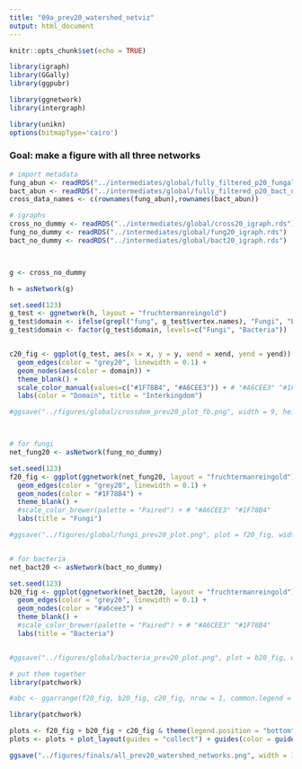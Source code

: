 ```yaml
---
title: "09a_prev20_watershed_netviz"
output: html_document
---
```


```r
knitr::opts_chunk$set(echo = TRUE)
```

```r
library(igraph)
library(GGally)
library(ggpubr)

library(ggnetwork)
library(intergraph)

library(unikn)
options(bitmapType='cairo')

```

### Goal: make a figure with all three networks

```r

# import metadata
fung_abun <- readRDS("../intermediates/global/fully_filtered_p20_fungal_otu_table_matched_up.rds")
bact_abun <- readRDS("../intermediates/global/fully_filtered_p20_bact_otu_table_matched_up.rds")
cross_data_names <- c(rownames(fung_abun),rownames(bact_abun))

# igraphs
cross_no_dummy <- readRDS("../intermediates/global/cross20_igraph.rds")
fung_no_dummy <- readRDS("../intermediates/global/fung20_igraph.rds")
bact_no_dummy <- readRDS("../intermediates/global/bact20_igraph.rds")



g <- cross_no_dummy

h = asNetwork(g)

set.seed(123)
g_test <- ggnetwork(h, layout = "fruchtermanreingold")
g_test$domain <- ifelse(grepl("fung", g_test$vertex.names), "Fungi", "Bacteria")
g_test$domain <- factor(g_test$domain, levels=c("Fungi", "Bacteria"))


c20_fig <- ggplot(g_test, aes(x = x, y = y, xend = xend, yend = yend)) +
  geom_edges(color = "grey20", linewidth = 0.1) +
  geom_nodes(aes(color = domain)) +
  theme_blank() +
  scale_color_manual(values=c("#1F78B4", "#A6CEE3")) + # "#A6CEE3" "#1F78B4"
  labs(color = "Domain", title = "Interkingdom")

#ggsave("../figures/global/crossdom_prev20_plot_fb.png", width = 9, height = 6)



# for fungi
net_fung20 <- asNetwork(fung_no_dummy)

set.seed(123)
f20_fig <- ggplot(ggnetwork(net_fung20, layout = "fruchtermanreingold"), aes(x = x, y = y, xend = xend, yend = yend)) +
  geom_edges(color = "grey20", linewidth = 0.1) +
  geom_nodes(color = "#1F78B4") +
  theme_blank() +
  #scale_color_brewer(palette = "Paired") + # "#A6CEE3" "#1F78B4"
  labs(title = "Fungi")

#ggsave("../figures/global/fungi_prev20_plot.png", plot = f20_fig, width = 7, height = 6)


# for bacteria
net_bact20 <- asNetwork(bact_no_dummy)

set.seed(123)
b20_fig <- ggplot(ggnetwork(net_bact20, layout = "fruchtermanreingold"), aes(x = x, y = y, xend = xend, yend = yend)) +
  geom_edges(color = "grey20", linewidth = 0.1) +
  geom_nodes(color = "#a6cee3") +
  theme_blank() +
  #scale_color_brewer(palette = "Paired") + # "#A6CEE3" "#1F78B4"
  labs(title = "Bacteria")


#ggsave("../figures/global/bacteria_prev20_plot.png", plot = b20_fig, width=7, height = 6)


```

```r
# put them together
library(patchwork)

#abc <- ggarrange(f20_fig, b20_fig, c20_fig, nrow = 1, common.legend = TRUE, legend = "bottom") + bgcolor("white")

library(patchwork)

plots <- f20_fig + b20_fig + c20_fig & theme(legend.position = "bottom")
plots <- plots + plot_layout(guides = "collect") + guides(color = guide_legend(override.aes = list(size=4))) + theme(legend.text = element_text(size=13))

ggsave("../figures/finals/all_prev20_watershed_networks.png", width = 18, height = 6)


```










